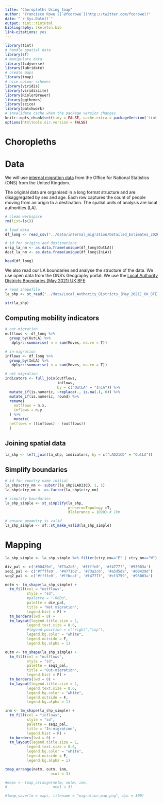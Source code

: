 ```yaml
---
title: "Choropleths Using tmap"
author: "Francisco Rowe ([`@fcorowe`](http://twitter.com/fcorowe))"
date: "`r Sys.Date()`"
output: tint::tintHtml
bibliography: skeleton.bib
link-citations: yes
---
```


```r
library(tint)
# handle spatial data
library(sf)
# manipulate data
library(tidyverse)
library(lubridate)
# create maps
library(tmap)
# nice colour schemes
library(viridis) 
library(viridisLite)
library(RColorBrewer)
library(ggthemes)
library(scico)
library(patchwork)
# invalidate cache when the package version changes
knitr::opts_chunk$set(tidy = FALSE, cache.extra = packageVersion('tint'))
options(htmltools.dir.version = FALSE)
```


# Choropleths

# Data

We will use [internal migration data](https://www.ons.gov.uk/peoplepopulationandcommunity/populationandmigration/migrationwithintheuk/datasets/internalmigrationbyoriginanddestinationlocalauthoritiessexandsingleyearofagedetailedestimatesdataset) from the Office for National Statistics (ONS) from the United Kingdom. 

The original data are organised in a long format structure and are disaggregated by sex and age. Each row captures the count of people moving from an origin to a destination. The spatial units of analysis are local authorities (LA).

```r
# clean workspace
rm(list=ls())

# load data
df_long <- read_csv("../data/internal_migration/Detailed_Estimates_2020_LA_2021_Dataset_1.csv")

# id for origins and destinations
orig_la_nm <- as.data.frame(unique(df_long$OutLA))
dest_la_nm <- as.data.frame(unique(df_long$InLA))

head(df_long)
```
We also read our LA boundaries and analyse the structure of the data. We use open data from the ONS's Geography portal. We use the [Local Authority Districts Boundaries (May 2021) UK BFE](https://geoportal.statistics.gov.uk/datasets/ons::local-authority-districts-may-2021-uk-bfe/about)

```r
# read shapefile
la_shp <- st_read("../data/Local_Authority_Districts_(May_2021)_UK_BFE_V3/LAD_MAY_2021_UK_BFE_V2.shp")

str(la_shp)
```

## Computing mobility indicators

```r
# out-migration
outflows <- df_long %>% 
  group_by(OutLA) %>%
   dplyr::summarise( n = sum(Moves, na.rm = T))

# in-migration
inflows <- df_long %>% 
  group_by(InLA) %>%
   dplyr::summarise( n = sum(Moves, na.rm = T))

# net migration
indicators <- full_join(outflows, 
                        inflows,
                        by = c("OutLA" = "InLA")) %>% 
  mutate_if(is.numeric, ~replace(., is.na(.), 0)) %>% 
  mutate_if(is.numeric, round) %>% 
  rename(
    outflows = n.x,
    inflows = n.y
  ) %>% 
    mutate(
  netflows = ((inflows) - (outflows))
  ) 

```


## Joining spatial data

```r
la_shp <- left_join(la_shp, indicators, by = c("LAD21CD" = "OutLA"))
```


## Simplify boundaries

```r
# id for country name initial
la_shp$ctry_nm <- substr(la_shp$LAD21CD, 1, 1)
la_shp$ctry_nm <- as.factor(la_shp$ctry_nm)

# simplify boundaries
la_shp_simple <- st_simplify(la_shp, 
                             preserveTopology =T,
                             dTolerance = 1000) # 1km

# ensure geometry is valid
la_shp_simple <- sf::st_make_valid(la_shp_simple)
```


# Mapping

```r
la_shp_simple <- la_shp_simple %>% filter(ctry_nm=="E" | ctry_nm=="W")

div_pal <- c('#00429d', '#73a2c6', '#ffffe0', '#f4777f', '#93003a')
seq1_pal <- c('#ffffe0', '#4771b2', '#73a2c6', '#a5d5d8', '#00429d')
seq2_pal <- c('#ffffe0', '#ffbcaf', '#f4777f', '#cf3759', '#93003a')

netm <- tm_shape(la_shp_simple) +
  tm_fill(col = "netflows", 
          style = "sd", 
          #palette = "-RdBu", 
          palette = div_pal,
          title = "Net migration", 
          legend.hist = F) +
  tm_borders(lwd = 0) +
  tm_layout(legend.title.size = 1,
          legend.text.size = 0.6,
          #legend.position = c("right","top"),
          legend.bg.color = "white",
          legend.outside = F,
          legend.bg.alpha = 1)

outm <- tm_shape(la_shp_simple) +
  tm_fill(col = "outflows", 
          style = "sd", 
          palette = seq1_pal, 
          title = "Out-migration",
          legend.hist = F) +
  tm_borders(lwd = 0) +
  tm_layout(legend.title.size = 1,
          legend.text.size = 0.6,
          legend.bg.color = "white",
          legend.outside = F,
          legend.bg.alpha = 1)

inm <- tm_shape(la_shp_simple) +
  tm_fill(col = "inflows", 
          style = "sd",
          palette = seq2_pal, 
          title = "In-migration",
          legend.hist = F) +
  tm_borders(lwd = 0) +
  tm_layout(legend.title.size = 1,
          legend.text.size = 0.6,
          legend.bg.color = "white",
          legend.outside = F,
          legend.bg.alpha = 1)

tmap_arrange(netm, outm, inm, 
                     ncol = 3)

#maps <- tmap_arrange(netm, outm, inm, 
#                     ncol = 3)

#tmap_save(tm = maps, filename = "migration_map.png", dpi = 300)
```